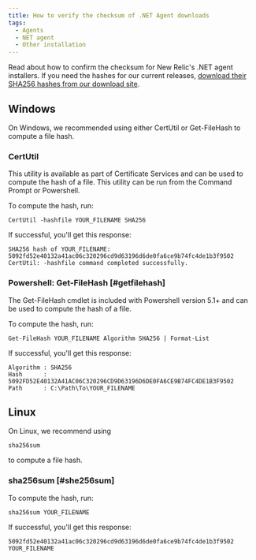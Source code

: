 ```yaml
---
title: How to verify the checksum of .NET Agent downloads
tags:
  - Agents
  - NET agent
  - Other installation
---
```


Read about how to confirm the checksum for New Relic's .NET agent installers. If you need the hashes for our current releases, [download their SHA256 hashes from our download site](http://download.newrelic.com/dot_net_agent/latest_release/SHA256/).

## Windows

On Windows, we recommended using either CertUtil or Get-FileHash to compute a file hash.

### CertUtil

This utility is available as part of Certificate Services and can be used to compute the hash of a file. This utility can be run from the Command Prompt or Powershell.

To compute the hash, run:

`CertUtil -hashfile YOUR_FILENAME SHA256`

If successful, you'll get this response:

```
SHA256 hash of YOUR_FILENAME:
5092fd52e40132a41ac06c320296cd9d63196d6de0fa6ce9b74fc4de1b3f9502
CertUtil: -hashfile command completed successfully.
```

### Powershell: Get-FileHash [#getfilehash]

The Get-FileHash cmdlet is included with Powershell version 5.1+ and can be used to compute the hash of a file.

To compute the hash, run:

`Get-FileHash YOUR_FILENAME Algorithm SHA256 | Format-List`

If successful, you'll get this response:

```
Algorithm : SHA256
Hash      : 5092FD52E40132A41AC06C320296CD9D63196D6DE0FA6CE9B74FC4DE1B3F9502
Path      : C:\Path\To\YOUR_FILENAME
```

## Linux

On Linux, we recommend using

```
sha256sum
```

to compute a file hash.

### sha256sum [#she256sum]

To compute the hash, run:

`sha256sum YOUR_FILENAME`

If successful, you'll get this response:

```
5092fd52e40132a41ac06c320296cd9d63196d6de0fa6ce9b74fc4de1b3f9502 YOUR_FILENAME
```
